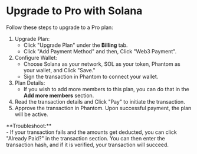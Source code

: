 
# Upgrade to Pro with Solana

Follow these steps to upgrade to a Pro plan:

1. Upgrade Plan:
   - Click "Upgrade Plan" under the **Billing** tab.
   - Click "Add Payment Method" and then, Click "Web3 Payment".
2. Configure Wallet:
   - Choose Solana as your network, SOL as your token, Phantom as your wallet, and Click "Save."
   - Sign the transaction in Phantom to connect your wallet.
3. Plan Details:
   - If you wish to add more members to this plan, you can do that in the **Add more members** section.
4. Read the transaction details and Click "Pay" to initiate the transaction.
5. Approve the transaction in Phantom. Upon successful payment, the plan will be active.

<Callout>
  **Troubleshoot:**
  <br />- If your transaction fails and the amounts get deducted, you can click "Already
  Paid?" in the transaction section. You can then enter the transaction hash, and
  if it is verified, your transaction will succeed.
</Callout>

<Navigation name="Upgrade to Pro with Solana" />
